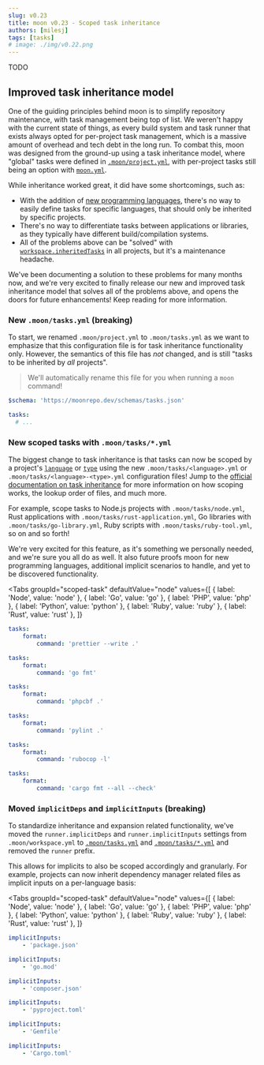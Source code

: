 ```yaml
---
slug: v0.23
title: moon v0.23 - Scoped task inheritance
authors: [milesj]
tags: [tasks]
# image: ./img/v0.22.png
---
```



TODO

<!--truncate-->

## Improved task inheritance model

One of the guiding principles behind moon is to simplify repository maintenance, with task
management being top of list. We weren't happy with the current state of things, as every build
system and task runner that exists always opted for per-project task management, which is a massive
amount of overhead and tech debt in the long run. To combat this, moon was designed from the
ground-up using a task inheritance model, where "global" tasks were defined in
[`.moon/project.yml`](/docs/config/tasks), with per-project tasks still being an option with
[`moon.yml`](/docs/config/project).

While inheritance worked great, it did have some shortcomings, such as:

- With the addition of [new programming languages](/blog/v0.21), there's no way to easily define
  tasks for specific languages, that should only be inherited by specific projects.
- There's no way to differentiate tasks between applications or libraries, as they typically have
  different build/compilation systems.
- All of the problems above can be "solved" with
  [`workspace.inheritedTasks`](/docs/config/project#inheritedtasks) in all projects, but it's a
  maintenance headache.

We've been documenting a solution to these problems for many months now, and we're very excited to
finally release our new and improved task inheritance model that solves all of the problems above,
and opens the doors for future enhancements! Keep reading for more information.

### New `.moon/tasks.yml` (breaking)

To start, we renamed `.moon/project.yml` to `.moon/tasks.yml` as we want to emphasize that this
configuration file is for task inheritance functionality only. However, the semantics of this file
has _not_ changed, and is still "tasks to be inherited by _all_ projects".

> We'll automatically rename this file for you when running a `moon` command!

```yaml title=".moon/tasks.yml"
$schema: 'https://moonrepo.dev/schemas/tasks.json'

tasks:
  # ...
```

### New scoped tasks with `.moon/tasks/*.yml`

The biggest change to task inheritance is that tasks can now be scoped by a project's
[`language`](/docs/config/project#language) or [`type`](/docs/config/project#type) using the new
`.moon/tasks/<language>.yml` or `.moon/tasks/<language>-<type>.yml` configuration files! Jump to the
[official documentation on task inheritance](/docs/concepts/task#inheritance) for more information
on how scoping works, the lookup order of files, and much more.

For example, scope tasks to Node.js projects with `.moon/tasks/node.yml`, Rust applications with
`.moon/tasks/rust-application.yml`, Go libraries with `.moon/tasks/go-library.yml`, Ruby scripts
with `.moon/tasks/ruby-tool.yml`, so on and so forth!

We're very excited for this feature, as it's something we personally needed, and we're sure you all
do as well. It also future proofs moon for new programming languages, additional implicit scenarios
to handle, and yet to be discovered functionality.

<Tabs
  groupId="scoped-task"
  defaultValue="node"
  values={[
    { label: 'Node', value: 'node' },
    { label: 'Go', value: 'go' },
    { label: 'PHP', value: 'php' },
    { label: 'Python', value: 'python' },
    { label: 'Ruby', value: 'ruby' },
    { label: 'Rust', value: 'rust' },
  ]}
>
<TabItem value="node">

```yaml title=".moon/tasks/node.yml"
tasks:
	format:
		command: 'prettier --write .'
```

</TabItem>
<TabItem value="go">

```yaml title=".moon/tasks/go.yml"
tasks:
	format:
		command: 'go fmt'
```

</TabItem>
<TabItem value="php">

```yaml title=".moon/tasks/php.yml"
tasks:
	format:
		command: 'phpcbf .'
```

</TabItem>
<TabItem value="python">

```yaml title=".moon/tasks/python.yml"
tasks:
	format:
		command: 'pylint .'
```

</TabItem>
<TabItem value="ruby">

```yaml title=".moon/tasks/ruby.yml"
tasks:
	format:
		command: 'rubocop -l'
```

</TabItem>
<TabItem value="rust">

```yaml title=".moon/tasks/rust.yml"
tasks:
	format:
		command: 'cargo fmt --all --check'
```

</TabItem>
</Tabs>

### Moved `implicitDeps` and `implicitInputs` (breaking)

To standardize inheritance and expansion related functionality, we've moved the
`runner.implicitDeps` and `runner.implicitInputs` settings from `.moon/workspace.yml` to
[`.moon/tasks.yml`](/docs/config/tasks#implicitdeps) and
[`.moon/tasks/*.yml`](/docs/config/tasks#implicitinputs) and removed the `runner` prefix.

This allows for implicits to also be scoped accordingly and granularly. For example, projects can
now inherit dependency manager related files as implicit inputs on a per-language basis:

<Tabs
  groupId="scoped-task"
  defaultValue="node"
  values={[
    { label: 'Node', value: 'node' },
    { label: 'Go', value: 'go' },
    { label: 'PHP', value: 'php' },
    { label: 'Python', value: 'python' },
    { label: 'Ruby', value: 'ruby' },
    { label: 'Rust', value: 'rust' },
  ]}
>
<TabItem value="node">

```yaml title=".moon/tasks/node.yml"
implicitInputs:
	- 'package.json'
```

</TabItem>
<TabItem value="go">

```yaml title=".moon/tasks/go.yml"
implicitInputs:
	- 'go.mod'
```

</TabItem>
<TabItem value="php">

```yaml title=".moon/tasks/php.yml"
implicitInputs:
	- 'composer.json'
```

</TabItem>
<TabItem value="python">

```yaml title=".moon/tasks/python.yml"
implicitInputs:
	- 'pyproject.toml'
```

</TabItem>
<TabItem value="ruby">

```yaml title=".moon/tasks/ruby.yml"
implicitInputs:
	- 'Gemfile'
```

</TabItem>
<TabItem value="rust">

```yaml title=".moon/tasks/rust.yml"
implicitInputs:
	- 'Cargo.toml'
```

</TabItem>
</Tabs>
